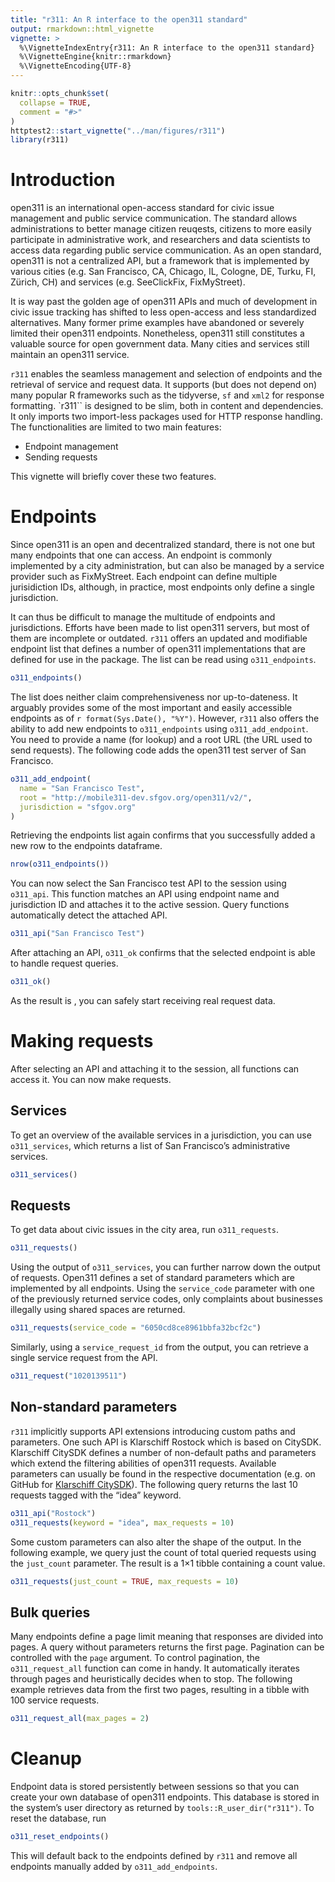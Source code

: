 ```yaml
---
title: "r311: An R interface to the open311 standard"
output: rmarkdown::html_vignette
vignette: >
  %\VignetteIndexEntry{r311: An R interface to the open311 standard}
  %\VignetteEngine{knitr::rmarkdown}
  %\VignetteEncoding{UTF-8}
---
```


```r
knitr::opts_chunk$set(
  collapse = TRUE,
  comment = "#>"
)
httptest2::start_vignette("../man/figures/r311")
library(r311)
```


# Introduction

open311 is an international open-access standard for civic issue management
and public service communication. 
The standard allows administrations to better manage citizen reuqests,
citizens to more easily participate in administrative work, and researchers
and data scientists to access data regarding public service communication.
As an open standard, open311 is not a centralized API, but a framework that
is implemented by various cities (e.g. San Francisco, CA, Chicago, IL, Cologne,
DE, Turku, FI, Zürich, CH) and services (e.g. SeeClickFix, FixMyStreet).

It is way past the golden age of open311 APIs and much of development in
civic issue tracking has shifted to less open-access and less standardized
alternatives. Many former prime examples have abandoned or severely limited
their open311 endpoints. Nonetheless, open311 still constitutes a valuable
source for open government data. Many cities and services still maintain an
open311 service.

`r311` enables the seamless management and selection of endpoints and the
retrieval of service and request data. It supports (but does not depend on)
many popular R frameworks such as the tidyverse, `sf` and `xml2` for
response formatting. `r311`` is designed to be slim, both in content
and dependencies. It only imports two import-less packages used for HTTP
response handling. The functionalities are limited to two main features:

- Endpoint management
- Sending requests

This vignette will briefly cover these two features.


# Endpoints

Since open311 is an open and decentralized standard, there is not one but
many endpoints that one can access. An endpoint is commonly implemented by
a city administration, but can also be managed by a service provider such
as FixMyStreet. Each endpoint can define multiple jurisidiction IDs, although,
in practice, most endpoints only define a single jurisdiction.

It can thus be difficult to manage the multitude of endpoints and jurisdictions.
Efforts have been made to list open311 servers, but most of them are
incomplete or outdated. `r311` offers an updated and modifiable endpoint list
that defines a number of open311 implementations that are defined for use in
the package. The list can be read using `o311_endpoints`.

```r
o311_endpoints()
```

The list does neither claim comprehensiveness nor up-to-dateness. It arguably
provides some of the most important and easily accessible endpoints as of 
`r format(Sys.Date(), "%Y")`. However, `r311` also offers the ability to add
new endpoints to `o311_endpoints` using `o311_add_endpoint`. You need to
provide a name (for lookup) and a root URL (the URL used to send requests).
The following code adds the open311 test server of San Francisco.

```r
o311_add_endpoint(
  name = "San Francisco Test",
  root = "http://mobile311-dev.sfgov.org/open311/v2/",
  jurisdiction = "sfgov.org"
)
```

Retrieving the endpoints list again confirms that you successfully added a 
new row to the endpoints dataframe.

```r
nrow(o311_endpoints())
```

You can now select the San Francisco test API to the session using `o311_api`.
This function matches an API using endpoint name and jurisdiction ID and
attaches it to the active session. Query functions automatically detect the
attached API.

```r
o311_api("San Francisco Test")
```

After attaching an API, `o311_ok` confirms that the selected endpoint is able
to handle request queries.

```r
o311_ok()
```

As the result is \code{TRUE}, you can safely start receiving real request data.



# Making requests

After selecting an API and attaching it to the session, all \code{o311_*}
functions can access it. You can now make requests.

## Services

To get an overview of the available services in a jurisdiction, you can
use `o311_services`, which returns a list of San Francisco's administrative
services.

```r
o311_services()
```


## Requests

To get data about civic issues in the city area, run `o311_requests`.

```r
o311_requests()
```

Using the output of `o311_services`, you can further narrow down the output
of requests. Open311 defines a set of standard parameters which are implemented
by all endpoints. Using the `service_code` parameter with one of the previously
returned service codes, only complaints about businesses illegally using shared
spaces are returned.

```r
o311_requests(service_code = "6050cd8ce8961bbfa32bcf2c")
```

Similarly, using a `service_request_id` from the output, you can retrieve a
single service request from the API.

```r
o311_request("1020139511")
```


## Non-standard parameters

`r311` implicitly supports API extensions introducing custom paths and
parameters. One such API is Klarschiff Rostock which is based on CitySDK.
Klarschiff CitySDK defines a number of non-default paths and parameters which
extend the filtering abilities of open311 requests. Available parameters can
usually be found in the respective documentation (e.g. on GitHub for 
[Klarschiff CitySDK](https://github.com/bfpi/klarschiff-citysdk)).
The following query returns the last 10 requests tagged with the "idea" keyword.

```r
o311_api("Rostock")
o311_requests(keyword = "idea", max_requests = 10)
```

Some custom parameters can also alter the shape of the output. In the following
example, we query just the count of total queried requests using the `just_count`
parameter. The result is a 1×1 tibble containing a count value.

```r
o311_requests(just_count = TRUE, max_requests = 10)
```


## Bulk queries

Many endpoints define a page limit meaning that responses are divided into
pages. A query without parameters returns the first page. Pagination can be
controlled with the `page` argument. To control pagination, the
`o311_request_all` function can come in handy. It automatically iterates
through pages and heuristically decides when to stop. The following example
retrieves data from the first two pages, resulting in a tibble with 100
service requests.

```r
o311_request_all(max_pages = 2)
```


# Cleanup

Endpoint data is stored persistently between sessions so that you can create
your own database of open311 endpoints. This database is stored in the system's
user directory as returned by `tools::R_user_dir("r311")`. To reset the
database, run

```r
o311_reset_endpoints()
```

This will default back to the endpoints defined by `r311` and remove all
endpoints manually added by `o311_add_endpoints`.

